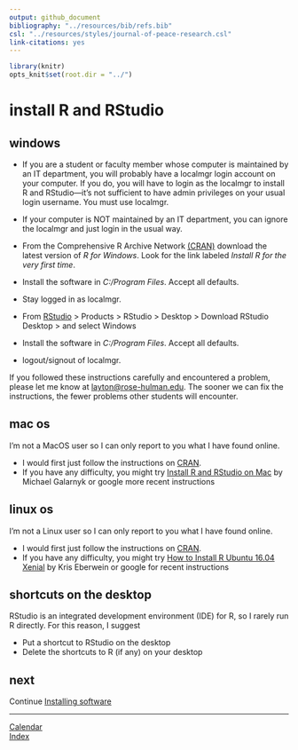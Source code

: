 ```yaml
---
output: github_document
bibliography: "../resources/bib/refs.bib" 
csl: "../resources/styles/journal-of-peace-research.csl"
link-citations: yes
---
```


```r
library(knitr)
opts_knit$set(root.dir = "../")
```

# install R and RStudio 

## windows

- If you are a student or faculty member whose computer is maintained by an IT department, you will probably have a localmgr login account on your computer. If you do, you will have to login as the localmgr to install R and RStudio---it's not sufficient to have admin privileges on your usual login username. You must use localmgr. 

- If your computer is NOT maintained by an IT department, you can ignore the localmgr and just login in the usual way. 

- From the Comprehensive R Archive Network  [(CRAN)](http://cran.us.r-project.org/) download the latest version of _R for Windows_. Look for the link labeled _Install R for the very first time_. 

- Install the software in _C:/Program Files_. Accept all defaults. 

- Stay logged in as localmgr. 

- From [RStudio](http://www.rstudio.com/) &gt; Products &gt; RStudio &gt; Desktop &gt; Download RStudio Desktop &gt; and select Windows 

- Install the software in  _C:/Program Files_. Accept all defaults. 

- logout/signout of localmgr. 

If you followed these instructions carefully and encountered a problem, please let me know at <layton@rose-hulman.edu>.  The sooner we can fix the instructions, the fewer problems other students will encounter. 


## mac os

I'm not a MacOS user so I can only report to you what I have found online. 

- I would first just follow the instructions on [CRAN](https://cran.r-project.org/). 
- If you have any difficulty, you might try [Install R and RStudio on Mac](https://medium.com/@GalarnykMichael/install-r-and-rstudio-on-mac-e911606ce4f4) by Michael Galarnyk or google more recent instructions 


## linux os 

I'm not a Linux user so I can only report to you what I have found online. 

- I would first just follow the instructions on [CRAN](https://cran.r-project.org/). 
- If you have any difficulty, you might try [How to Install R Ubuntu 16.04 Xenial](http://www.datascienceriot.com//r/install-ubuntu16/)  by Kris Eberwein or google for recent instructions  


## shortcuts on the desktop

RStudio is an integrated development environment (IDE) for R, so I rarely run R directly. For this reason, I suggest

-   Put a shortcut to RStudio on the desktop  
-   Delete the shortcuts to R (if any) on your desktop  


## next

Continue [Installing software](cm501_software-start.md)  

---  
[Calendar](../README.md#calendar)    
[Index](../README.md#index)  
